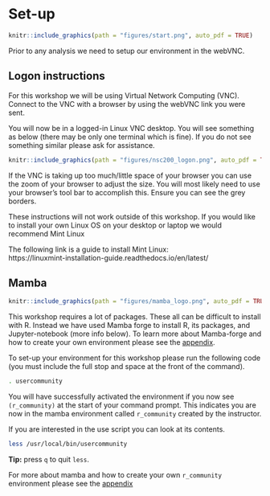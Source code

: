 # Set-up
```r
knitr::include_graphics(path = "figures/start.png", auto_pdf = TRUE)
```

Prior to any analysis we need to setup our environment in the webVNC.

## Logon instructions {#cluster}

For this workshop we will be using Virtual Network Computing (VNC). Connect to the VNC with a browser by using the webVNC link you were sent.

You will now be in a logged-in Linux VNC desktop. 
You will see something as below (there may be only one terminal which is fine). 
If you do not see something similar please ask for assistance.

```r
knitr::include_graphics(path = "figures/nsc200_logon.png", auto_pdf = TRUE)
```

If the VNC is taking up too much/little space of your browser you can use the zoom of your browser to adjust the size. 
You will most likely need to use your browser's tool bar to accomplish this. 
Ensure you can see the grey borders.

These instructions will not work outside of this workshop. 
If you would like to install your own Linux OS on your desktop or laptop we would recommend Mint Linux 

The following link is a guide to install Mint Linux:  
https://linuxmint-installation-guide.readthedocs.io/en/latest/

## Mamba
```r
knitr::include_graphics(path = "figures/mamba_logo.png", auto_pdf = TRUE)
```

This workshop requires a lot of packages. 
These all can be difficult to install with R. 
Instead we have used Mamba forge to install R, its packages, and Jupyter-notebook (more info below). 
To learn more about Mamba-forge and how to create your own environment please see the [appendix](#mamba_install).

To set-up your environment for this workshop please run the following code (you must include the full stop and space at the front of the command).

```bash
. usercommunity
```

You will have successfully activated the environment if you now see `(r_community)` at the start of your command prompt. 
This indicates you are now in the mamba environment called `r_community` created by the instructor.

If you are interested in the use script you can look at its contents.

```bash
less /usr/local/bin/usercommunity
```

__Tip:__ press `q` to quit `less`.

For more about mamba and how to create your own `r_community` environment please see the [appendix](#mamba_install)